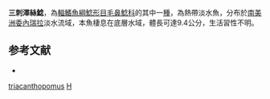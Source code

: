 {{Speciesbox
| taxon = Henonemus triacanthopomus
| binomial_authority = [[DoNascimiento|DoNascimiento]] & [[Provenzano|Provenzano]], 2006
| status = NE
| status_system = IUCN3.1
}}

'''三刺澤絲鯰'''，為[[輻鰭魚綱|輻鰭魚綱]][[鯰形目|鯰形目]][[毛鼻鯰科|毛鼻鯰科]]的其中一[[種|種]]，為熱帶淡水魚，分布於[[南美洲|南美洲]][[委內瑞拉|委內瑞拉]]淡水流域，本魚棲息在底層水域，體長可達9.4公分，生活習性不明。

==参考文献==
*{{FishBase_species|genus=Henonemus|species=triacanthopomus|year=2014|month=10}}

{{鯰形目小作品}}

{{Taxonbar}}
[[Category:澤絲鯰屬|triacanthopomus]]
[[Category:2006年描述的魚類|H]]